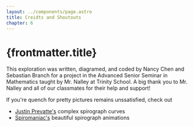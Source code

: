 ```yaml
---
layout: ../components/page.astro
title: Creidts and Shoutouts
chapter: 6
---
```


# {frontmatter.title}

This exploration was written, diagramed, and coded by Nancy Chen and Sebastian Branch for a project in the Advanced Senior Seminar in Mathematics taught by Mr. Nalley at Trinity School. A big thank you to Mr. Nalley and all of our classmates for their help and support!

If you're quench for pretty pictures remains unssatisfied, check out

-   [Justin Prevatte's](https://www.tiktok.com/@justthejustin) complex spirograph curves
-   [Spiromaniac's](https://spiromaniac.tumblr.com/) beautiful spirograph animations
